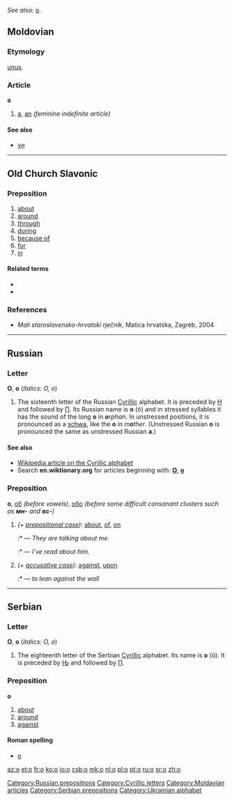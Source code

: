 ''See also:'' [[o]].
==Moldovian==

===Etymology===
{{L.|ro}} [[unus]].

===Article===
'''о''' {{f}}

# [[a]], [[an]] ''(feminine indefinite article)''

====See also====
* [[ун]]

----

==Old Church Slavonic==

===Preposition===
{{infl|cu|preposition|tr=o}}

# [[about]]
# [[around]]
# [[through]]
# [[during]]
# [[because of]]
# [[for]]
# [[in]]

====Related terms====
* {{l|cu|об}}
* {{l|cu|объ}}

===References===
* ''Mali staroslavensko-hrvatski rječnik'', Matica hrvatska, Zagreb, 2004

----

==Russian==

===Letter===
'''О''', '''о''' (''italics: О, о'')

# The sixteenth letter of the Russian [[Cyrillic]] alphabet. It is preceded by [[н|Н]] and followed by [[п|П]]. Its Russian name is '''о''' (ō) and in stressed syllables it has the sound of the long '''o''' in '''''o'''rphan''. In unstressed positions, it is pronounced as a [[schwa]], like the '''o''' in ''m'''o'''ther''. (Unstressed Russian '''о''' is pronounced the same as unstressed Russian '''а'''.)

====See also====
* [[w:Cyrillic alphabet|Wikipedia article on the Cyrillic alphabet]]
* Search '''en.wiktionary.org''' for articles beginning with: '''[http://en.wiktionary.org/w/index.php?title=Special%3AAllpages&from=%D0%9E&namespace=0 О]''', '''[http://en.wiktionary.org/w/index.php?title=Special%3AAllpages&from=%D0%BE&namespace=0 о]'''

===Preposition===
'''о''', [[об]] ''(before vowels)'', [[обо]] ''(before some difficult consonant clusters such as '''''мн-''''' and '''''вс-''''')''

# ''(+ [[prepositional case]])'': [[about]], [[of]], [[on]]
#:* {{Cyrl|Они́ [[говорить|говоря́т]] обо [[я#Russian|мне́]]}} — ''They are talking about me.''
#:* {{Cyrl|[[Я]] [[читать|чита́л]] о [[он|нём]]}} — ''I’ve read about him.''
# ''(+ [[accusative case]])'': [[against]], [[upon]]
#:* {{Cyrl|[[опираться|опира́ться]] о [[стена|сте́ну]]}} — ''to lean against the wall''

[[Category:Russian prepositions]]

----

==Serbian==

===Letter===
'''О''', '''о''' (''italics: О, о'')

# The eighteenth letter of the Serbian [[Cyrillic]] alphabet.  Its name is '''о''' (ō). It is preceded by [[њ|Њ]] and followed by [[п|П]].

===Preposition===
'''о'''

# [[about]]
# [[around]]
# [[against]]

====Roman spelling====
* [[o#Serbian|o]]

[[Category:Cyrillic letters]]
[[Category:Moldavian articles]]
[[Category:Serbian prepositions]]
[[Category:Ukrainian alphabet]]

[[az:о]]
[[et:о]]
[[fr:о]]
[[ko:о]]
[[io:о]]
[[csb:о]]
[[mk:о]]
[[nl:о]]
[[pl:о]]
[[pt:о]]
[[ru:о]]
[[sr:о]]
[[zh:о]]